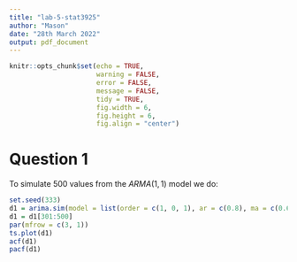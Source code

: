 ```yaml
---
title: "lab-5-stat3925"
author: "Mason"
date: "28th March 2022"
output: pdf_document 
---
```


```r
knitr::opts_chunk$set(echo = TRUE, 
                      warning = FALSE,
                      error = FALSE,
                      message = FALSE,
                      tidy = TRUE,
                      fig.width = 6, 
                      fig.height = 6, 
                      fig.align = "center")
```

# Question 1
To simulate 500 values from the $ARMA(1, 1)$ model we do: 
```r
set.seed(333)
d1 = arima.sim(model = list(order = c(1, 0, 1), ar = c(0.8), ma = c(0.6)), n = 500)
d1 = d1[301:500]
par(mfrow = c(3, 1))
ts.plot(d1)
acf(d1)
pacf(d1)
```
